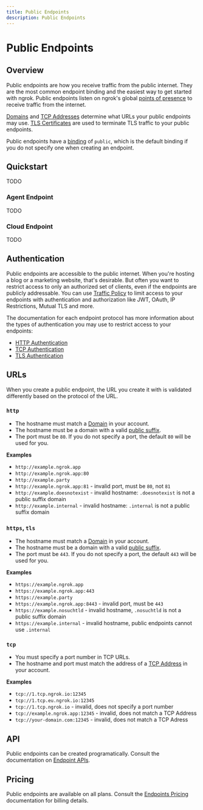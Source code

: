 ```yaml
---
title: Public Endpoints
description: Public Endpoints
---
```


# Public Endpoints

## Overview

Public endpoints are how you receive traffic from the public internet. They are
the most common endpoint binding and the easiest way to get started with ngrok.
Public endpoints listen on ngrok's global [points of
presence](/universal-gateway/network/points-of-presence/) to receive traffic
from the internet.

[Domains](/universal-gateway/domains/) and [TCP
Addresses](/universal-gateway/tcp-addresses/) determine what URLs your public
endpoints may use. [TLS Certificates](/universal-gateway/tcp-addresses/) are
used to terminate TLS traffic to your public endpoints.

Public endpoints have a
[binding](/universal-gateway/endpoints/overview/#binding) of `public`, which is
the default binding if you do not specify one when creating an endpoint.

## Quickstart

TODO

### Agent Endpoint

TODO

### Cloud Endpoint

TODO

## Authentication

Public endpoints are accessible to the public internet. When you're hosting a
blog or a marketing website, that's desirable. But often you want to restrict
access to only an authorized set of clients, even if the endpoints are publicly
addressable. You can use [Traffic Policy](/traffic-policy) to limit access to
your endpoints with authentication and authorization like JWT, OAuth, IP
Restrictions, Mutual TLS and more.

The documentation for each endpoint protocol has more information about the
types of authentication you may use to restrict access to your endpoints:

- [HTTP Authentication](/universal-gateway/endpoints/http/#authentication)
- [TCP Authentication](/universal-gateway/endpoints/tcp/#authentication)
- [TLS Authentication](/universal-gateway/endpoints/tls/#authentication)

## URLs

When you create a public endpoint, the URL you create it with is validated
differently based on the protocol of the URL.

### `http`

- The hostname must match a [Domain](/universal-gateway/domains/) in your account.
- The hostname must be a domain with a valid [public suffix](https://publicsuffix.org/).
- The port must be `80`. If you do not specify a port, the default `80` will be used for you.

**Examples**

- `http://example.ngrok.app`
- `http://example.ngrok.app:80`
- `http://example.party`
- `http://example.ngrok.app:81` - invalid port, must be `80`, not `81`
- `http://example.doesnotexist` - invalid hostname: `.doesnotexist` is not a public suffix domain
- `http://example.internal` - invalid hostname: `.internal` is not a public suffix domain

### `https`, `tls`

- The hostname must match a [Domain](/universal-gateway/domains/) in your account.
- The hostname must be a domain with a valid [public suffix](https://publicsuffix.org/).
- The port must be `443`. If you do not specify a port, the default `443` will be used for you.

**Examples**

- `https://example.ngrok.app`
- `https://example.ngrok.app:443`
- `https://example.party`
- `https://example.ngrok.app:8443` - invalid port, must be `443`
- `https://example.nosuchtld` - invalid hostname, `.nosuchtld` is not a public suffix domain
- `https://example.internal` - invalid hostname, public endpoints cannot use `.internal`

### `tcp`

- You must specify a port number in TCP URLs.
- The hostname and port must match the address of a [TCP
  Address](/universal-gateway/tcp-addresses) in your account.

**Examples**

- `tcp://1.tcp.ngrok.io:12345`
- `tcp://1.tcp.eu.ngrok.io:12345`
- `tcp://1.tcp.ngrok.io` - invalid, does not specify a port number
- `tcp://example.ngrok.app:12345` - invalid, does not match a TCP Address
- `tcp://your-domain.com:12345` - invalid, does not match a TCP Adress

## API

Public endpoints can be created programatically. Consult the documentation on
[Endpoint APIs](/endpoints/overview/#api).

## Pricing

Public endpoints are available on all plans. Consult the [Endpoints
Pricing](/universal-gateway/endpoints/overview/#pricing) documentation for
billing details.
